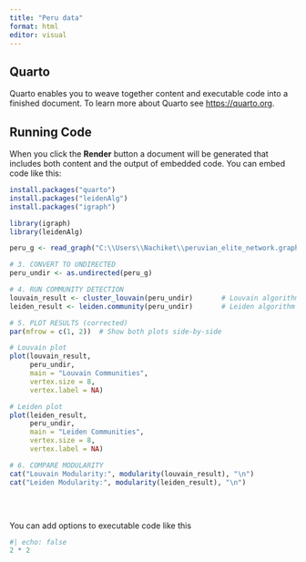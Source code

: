 ---
title: "Peru data"
format: html
editor: visual
---

## Quarto

Quarto enables you to weave together content and executable code into a finished document. To learn more about Quarto see <https://quarto.org>.

## Running Code

When you click the **Render** button a document will be generated that includes both content and the output of embedded code. You can embed code like this:

```{r}
install.packages("quarto")
install.packages("leidenAlg")
install.packages("igraph")

library(igraph)
library(leidenAlg)

peru_g <- read_graph("C:\\Users\\Nachiket\\peruvian_elite_network.graphml", format = "graphml")

# 3. CONVERT TO UNDIRECTED
peru_undir <- as.undirected(peru_g)

# 4. RUN COMMUNITY DETECTION
louvain_result <- cluster_louvain(peru_undir)       # Louvain algorithm
leiden_result <- leiden.community(peru_undir)       # Leiden algorithm

# 5. PLOT RESULTS (corrected)
par(mfrow = c(1, 2))  # Show both plots side-by-side

# Louvain plot
plot(louvain_result, 
     peru_undir,
     main = "Louvain Communities",
     vertex.size = 8,
     vertex.label = NA)

# Leiden plot
plot(leiden_result, 
     peru_undir,
     main = "Leiden Communities",
     vertex.size = 8,
     vertex.label = NA)

# 6. COMPARE MODULARITY
cat("Louvain Modularity:", modularity(louvain_result), "\n")
cat("Leiden Modularity:", modularity(leiden_result), "\n")



```

\

You can add options to executable code like this

```{r}
#| echo: false
2 * 2
```
